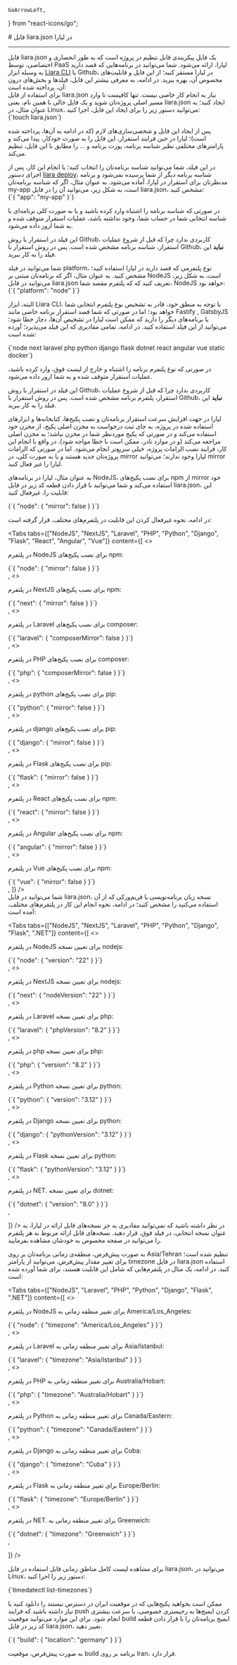     GoArrowLeft,
} from "react-icons/go";


<Layout>
<Head>
<title>مستندات آشنایی با فایل liara.json - لیارا</title>
<meta property="og:title" content="مستندات خدمات رایانش ابری لیارا" />
<meta property="og:description" content="مستندات مربوط به معرفی فایل لیارا جیسون یا liara.json در لیارا"  />
<meta property="og:image" content="https://files.liara.ir/liara/logos/liara-poster.jpg" />
</Head>
# فایل liara.json در لیارا

<hr className="mb-2" />
فایل <Important>liara.json</Important> یک فایل پیکربندی قابل تنظیم در پروژه است 
که به طور انحصاری و اختصاصی، توسط PaaS لیارا، ارائه می‌شود. 
شما می‌توانید در برنامه‌هایی که قصد دارید به وسیله ابزار <a href="" className="text-[#2196f3]">Liara CLI</a> یا Github، در لیارا مستقر کنید؛ از این فایل و قابلیت‌های مخصوص آن، بهره ببرید. 
در ادامه، به معرفی بیشتر این فایل، فیلدها و بخش‌های درون آن، پرداخته شده است: 

<Section id="how-to-use" title="نحوه استفاده" />
برای استفاده از فایل <Important>liara.json</Important> نیاز به انجام کار خاصی نیست. 
تنها کافیست تا وارد مسیر اصلی پروژه‌تان شوید و یک فایل خالی با همین نام، یعنی <Important>liara.json</Important> 
ایجاد کنید؛ به عنوان مثال، در Linux، می‌توانید دستور زیر را برای ایجاد این فایل، اجرا کنید:

<div className="h-4" />
<div dir="ltr">
<Highlight className="bash">
{`touch liara.json`}
</Highlight>
</div>
<div className="h-4" />

پس از ایجاد این فایل و شخصی‌سازی‌های لازم (که در ادامه به آن‌ها، پرداخته شده است)؛ لیارا در حین فرایند استقرار، 
این فایل را به صورت خودکار، پیدا می‌کند و پارامترهای مختلفی نظیر شناسه برنامه، پورت برنامه و ... را مطابق با این فایل، تنظیم می‌کند.

<Section id="app-field" title="فیلد app" />
در این فیلد، شما می‌توانید شناسه برنامه‌تان را انتخاب کنید؛ با انجام این کار، پس از اجرای دستور <a href="/references/cli/deploy-app/" className="text-[#2196f3]"><Important>liara deploy</Important></a>، 
شناسه برنامه دیگر از شما پرسیده نمی‌شود و برنامه مدنظرتان برای استقرار در لیارا، آماده می‌شود.
به عنوان مثال، اگر که شناسه برنامه‌تان <Important>my-app</Important> است، به شکل زیر، می‌توانید آن را در فایل <Important>liara.json</Important>، مشخص کنید: 

<div className="h-4" />
<div dir="ltr">
<Highlight className="json">
{`{
    "app": "my-app"
}`}
</Highlight>
</div>
<div className="h-4" />

در صورتی که شناسه برنامه را اشتباه وارد کرده باشید و یا به صورت کلی برنامه‌ای با شناسه انتخابی شما 
در حساب شما، وجود نداشته باشد، عملیات استقرار متوقف شده و به شما ارور داده می‌شود.

<div className="h-4" />
<Alert variant="info">
<p>
    این فیلد در استقرار با روش Github، کاربردی ندارد چرا که قبل از شروع عملیات استقرار، شناسه برنامه مشخص شده است. 
    پس در روش استقرار با Github، <b>نباید</b> این فیلد را به کار ببرید.
</p>
</Alert>

<Section id="platform-field" title="فیلد platform" />
شما می‌توانید در فیلد platform، نوع پلتفرمی که قصد دارید در لیارا استفاده کنید؛ مشخص کنید. 
به عنوان مثال، اگر که برنامه‌تان مبتنی بر NodeJS است، به شکل زیر، می‌توانید در فایل <Important>liara.json</Important> تعریف کنید که 
که پلتفرم مقصد شما، NodeJS خواهد بود:

<div className="h-4" />
<div dir="ltr">
<Highlight className="json">
{`{
    "platform": "node"
}`}
</Highlight>
</div>
<div className="h-4" />

البته، ابزار <Important>Liara CLI</Important>، با توجه به منطق خود، 
قادر به تشخیص نوع پلتفرم انتخابی شما خواهد بود؛ اما در صورتی که شما قصد استقرار برنامه خاصی مانند Fastify , GatsbyJS یا برنامه‌های دیگر 
را دارید که ممکن است لیارا در تشخیص آن‌ها، دچار خطا شود؛ می‌توانید از این فیلد استفاده کنید. 
در ادامه، تمامی مقادیری که این فیلد می‌پذیرد؛ آورده شده است: 

<div className="h-4" />
<div dir="ltr">
<Highlight className="bash">
{`node
next
laravel
php
python
django
flask
dotnet
react
angular
vue
static
docker`}
</Highlight>
</div>
<div className="h-4" />


در صورتی که نوع پلتفرم برنامه را اشتباه و خارج از لیست فوق، وارد کرده باشید، عملیات استقرار متوقف شده و به شما ارور داده می‌شود.

<div className="h-4" />
<Alert variant="info">
<p>
    این فیلد در استقرار با روش Github، کاربردی ندارد چرا که قبل از شروع عملیات استقرار، پلتفرم برنامه مشخص شده است. 
    پس در روش استقرار با Github، <b>نباید</b> این فیلد را به کار ببرید.
</p>
</Alert>

<Section id="mirror-field" title="استفاده از mirror لیارا" />
لیارا در جهت افزایش سرعت استقرار برنامه‌تان و نصب پکیج‌ها، کتابخانه‌ها و ابزارهای 
استفاده شده در پروژه، به جای ثبت درخواست به مخزن اصلی پکیج، از مخزن خود استفاده می‌کند و در صورتی که 
پکیج موردنظر شما در مخزن نباشد؛ به مخزن اصلی مراجعه می‌کند (و در موارد نادر، ممکن است با خطا مواجه شود).
در واقع با انجام این کار، فرایند نصب الزامات پروژه، خیلی سریع‌تر انجام می‌شود. 
اما در صورتی که الزامات پروژه‌تان جدید هستند و 
یا به صورت کلی، در mirror لیارا وجود ندارند؛ می‌توانید mirror لیارا را غیر فعال کنید. 

به عنوان مثال، لیارا در برنامه‌های NodeJS، برای نصب 
پکیج‌های npm از mirror خود استفاده می‌کند و شما می‌توانید با قرار دادن قطعه کد زیر 
در فایل <Important>liara.json</Important>، این قابلیت را، غیرفعال کنید: 

<div className="h-4" />
<div dir="ltr">
<Highlight className="json">
{`{
    "node": {
    "mirror": false
  }
}`}
</Highlight>
</div>
<div className="h-4" />

در ادامه، نحوه غیرفعال کردن این قابلیت در پلتفرم‌های مختلف، قرار گرفته است:

<Tabs 
  tabs={["NodeJS", "NextJS", "Laravel", "PHP", "Python", "Django", "Flask", "React", "Angular", "Vue"]} 
  content={[
  <>
  <p>
    در پلتفرم NodeJS برای نصب پکیج‌های npm:
  </p>
  <div className="h-4" />
<div dir="ltr">
<Highlight className="json">
{`{
    "node": {
    "mirror": false
  }
}`}
</Highlight>
</div>
<div className="h-4" />
  </>,
  <>
  <p>
    در پلتفرم NextJS برای نصب پکیج‌های npm:
  </p>
  <div className="h-4" />
<div dir="ltr">
<Highlight className="json">
{`{
    "next": {
    "mirror": false
  }
}`}
</Highlight>
</div>
<div className="h-4" />
  </>,
  <>
  <p>
    در پلتفرم Laravel برای نصب پکیج‌های composer:
  </p>
  <div className="h-4" />
<div dir="ltr">
<Highlight className="json">
{`{
    "laravel": {
    "composerMirror": false
  }
}`}
</Highlight>
</div>
<div className="h-4" />
  </>,
  <>
  <p>
    در پلتفرم PHP برای نصب پکیج‌های composer:
  </p>
  <div className="h-4" />
<div dir="ltr">
<Highlight className="json">
{`{
    "php": {
    "composerMirror": false
  }
}`}
</Highlight>
</div>
<div className="h-4" />
  </>,
  <>
  <p>
    در پلتفرم python برای نصب پکیج‌های pip:
  </p>
  <div className="h-4" />
<div dir="ltr">
<Highlight className="json">
{`{
    "python": {
    "mirror": false
  }
}`}
</Highlight>
</div>
<div className="h-4" />
  </>,
  <>
  <p>
    در پلتفرم django برای نصب پکیج‌های pip:
  </p>
  <div className="h-4" />
<div dir="ltr">
<Highlight className="json">
{`{
    "django": {
    "mirror": false
  }
}`}
</Highlight>
</div>
<div className="h-4" />
  </>,
  <>
  <p>
    در پلتفرم Flask برای نصب پکیج‌های pip:
  </p>
  <div className="h-4" />
<div dir="ltr">
<Highlight className="json">
{`{
    "flask": {
    "mirror": false
  }
}`}
</Highlight>
</div>
<div className="h-4" />
  </>,
  <>
  <p>
    در پلتفرم React برای نصب پکیج‌های npm:
  </p>
  <div className="h-4" />
<div dir="ltr">
<Highlight className="json">
{`{
    "react": {
    "mirror": false
  }
}`}
</Highlight>
</div>
<div className="h-4" />
  </>,
  <>
  <p>
    در پلتفرم Angular برای نصب پکیج‌های npm:
  </p>
  <div className="h-4" />
<div dir="ltr">
<Highlight className="json">
{`{
    "angular": {
    "mirror": false
  }
}`}
</Highlight>
</div>
<div className="h-4" />
  </>,
  <>
  <p>
    در پلتفرم Vue برای نصب پکیج‌های npm:
  </p>
  <div className="h-4" />
<div dir="ltr">
<Highlight className="json">
{`{
    "vue": {
    "mirror": false
  }
}`}
</Highlight>
</div>
<div className="h-4" />
  </>,
  ]}
/>

<Section id="choose-version-field" title="تعیین نسخه زبان یا فریم‌ورک" />
شما می‌توانید در فایل <Important>liara.json</Important>، نسخه زبان برنامه‌نویسی یا فریم‌ورکی که 
از آن استفاده می‌کنید را مشخص کنید؛ در ادامه، نحوه انجام این کار در پلتفرم‌های مختلف، آمده است: 

<Tabs 
  tabs={["NodeJS", "NextJS", "Laravel", "PHP", "Python", "Django", "Flask", ".NET"]} 
  content={[
  <>
  <p>
    در پلتفرم NodeJS برای تعیین نسخه nodejs:
  </p>
  <div className="h-4" />
<div dir="ltr">
<Highlight className="json">
{`{
    "node": {
    "version": "22"
  }
}`}
</Highlight>
</div>
<div className="h-4" />
  </>,
  <>
  <p>
    در پلتفرم NextJS برای تعیین نسخه nodejs:
  </p>
  <div className="h-4" />
<div dir="ltr">
<Highlight className="json">
{`{
    "next": {
    "nodeVersion": "22"
  }
}`}
</Highlight>
</div>
<div className="h-4" />
  </>,
  <>
  <p>
    در پلتفرم Laravel برای تعیین نسخه php:
  </p>
  <div className="h-4" />
<div dir="ltr">
<Highlight className="json">
{`{
    "laravel": {
      "phpVersion": "8.2"
  }
}`}
</Highlight>
</div>
<div className="h-4" />
  </>,
  <>
  <p>
    در پلتفرم php برای تعیین نسخه php:
  </p>
  <div className="h-4" />
<div dir="ltr">
<Highlight className="json">
{`{
    "php": {
      "version": "8.2"
  }
}`}
</Highlight>
</div>
<div className="h-4" />
  </>,
  <>
  <p>
    در پلتفرم Python برای تعیین نسخه python:
  </p>
  <div className="h-4" />
<div dir="ltr">
<Highlight className="json">
{`{
  "python": {
    "version": "3.12"
  }
}`}
</Highlight>
</div>
<div className="h-4" />
  </>,
  <>
  <p>
    در پلتفرم Django برای تعیین نسخه python:
  </p>
  <div className="h-4" />
<div dir="ltr">
<Highlight className="json">
{`{
  "django": {
    "pythonVersion": "3.12"
  }
}`}
</Highlight>
</div>
<div className="h-4" />
  </>,
  <>
  <p>
    در پلتفرم Flask برای تعیین نسخه python:
  </p>
  <div className="h-4" />
<div dir="ltr">
<Highlight className="json">
{`{
  "flask": {
    "pythonVersion": "3.12"
  }
}`}
</Highlight>
</div>
<div className="h-4" />
  </>,
  <>
  <p>
    در پلتفرم NET. برای تعیین نسخه dotnet:
  </p>

<div className="h-4" />
<div dir="ltr">
<Highlight className="json">
{`{
  "dotnet": {
    "version": "8.0"
  }
}`}
</Highlight>
</div>
<div className="h-4" />
  </>,
 
  ]}
/>
در نظر داشته باشید که نمی‌توانید مقادیری به جز نسخه‌های قابل ارائه در لیارا، به عنوان نسخه انتخابی، در فیلد فوق، قرار دهید. 
نسخه‌های قابل ارائه مربوط به هر پلتفرم را می‌توانید در صفحه مخصوص به خودشان مشاهده بفرمایید.

<Section id="timezone-field" title="فیلد منطقه زمانی" />
به صورت پیش‌فرض، منطقه‌ی زمانی برنامه‌تان بر روی Asia/Tehran تنظیم شده است؛ برای تغییر مقدار پیش‌فرض، می‌توانید از پارامتر <Important>timezone</Important> در فایل <Important>liara.json</Important> استفاده کنید.
در ادامه، یک مثال در پلتفرم‌هایی که شامل این قابلیت هستند، برای شما آورده شده است:

<Tabs 
  tabs={["NodeJS", "Laravel", "PHP", "Python", "Django", "Flask", ".NET"]} 
  content={[
  <>
  <p>
    در پلتفرم NodeJS برای تغییر منطقه زمانی به America/Los_Angeles:
  </p>
  <div className="h-4" />
<div dir="ltr">
<Highlight className="json">
{`{
    "node": {
    "timezone": "America/Los_Angeles"
  }
}`}
</Highlight>
</div>
<div className="h-4" />
  </>,
  <>
  <p>
    در پلتفرم Laravel برای تغییر منطقه زمانی به Asia/Istanbul:
  </p>
  <div className="h-4" />
<div dir="ltr">
<Highlight className="json">
{`{
    "laravel": {
      "timezone": "Asia/Istanbul"
  }
}`}
</Highlight>
</div>
<div className="h-4" />
  </>,
  <>
  <p>
    در پلتفرم PHP برای تغییر منطقه زمانی به Australia/Hobart:
  </p>
  <div className="h-4" />
<div dir="ltr">
<Highlight className="json">
{`{
    "php": {
      "timezone": "Australia/Hobart"
  }
}`}
</Highlight>
</div>
<div className="h-4" />
  </>,
  <>
  <p>
    در پلتفرم Python برای تغییر منطقه زمانی به Canada/Eastern:
  </p>
  <div className="h-4" />
<div dir="ltr">
<Highlight className="json">
{`{
    "python": {
      "timezone": "Canada/Eastern"
  }
}`}
</Highlight>
</div>
<div className="h-4" />
  </>,
  <>
  <p>
    در پلتفرم Django برای تغییر منطقه زمانی به Cuba:
  </p>
  <div className="h-4" />
<div dir="ltr">
<Highlight className="json">
{`{
    "django": {
      "timezone": "Cuba"
  }
}`}
</Highlight>
</div>
<div className="h-4" />
  </>,
  <>
  <p>
    در پلتفرم Flask برای تغییر منطقه زمانی به Europe/Berlin:
  </p>
  <div className="h-4" />
<div dir="ltr">
<Highlight className="json">
{`{
    "flask": {
      "timezone": "Europe/Berlin"
  }
}`}
</Highlight>
</div>
<div className="h-4" />
  </>,
  <>
  <p>
    در پلتفرم NET. برای تغییر منطقه زمانی به Greenwich:
  </p>
  <div className="h-4" />
<div dir="ltr">
<Highlight className="json">
{`{
    "dotnet": {
      "timezone": "Greenwich"
  }
}`}
</Highlight>
</div>
<div className="h-4" />
  </>,

  ]}
/>

برای مشاهده لیست کامل مناطق زمانی قابل استفاده در فایل <Important>liara.json</Important>، می‌توانید در Linux، دستور زیر را اجرا کنید:

<div className="h-4" />
<div dir="ltr">
<Highlight className="bash">
{`timedatectl list-timezones`}
</Highlight>
</div>
<div className="h-4" />

<Section id="build-location-field" title="تعیین موقعیت build" />

ممکن است بخواهید پکیج‌هایی که در موقعیت ایران در دسترس نیستند را دانلود کنید یا نیاز داشته باشید که فرایند push کردن ایمیج‌ها به رجیستری خصوصی، با سرعت بیشتری انجام شود. برای این موارد می‌توانید موقعیت build ایمیج برنامه‌تان را با
قرار دادن قطعه کد زیر در فایل <Important>liara.json</Important>، تغییر دهید. 

<div className="h-4" />
<div dir="ltr">
<Highlight className="json">
{`{
  "build": {
     "location": "germany"
  }
}`}
</Highlight>
</div>
<div className="h-4" />

به صورت پیش‌فرض، موقعیت build برنامه بر روی Iran، قرار دارد. 

</Layout>